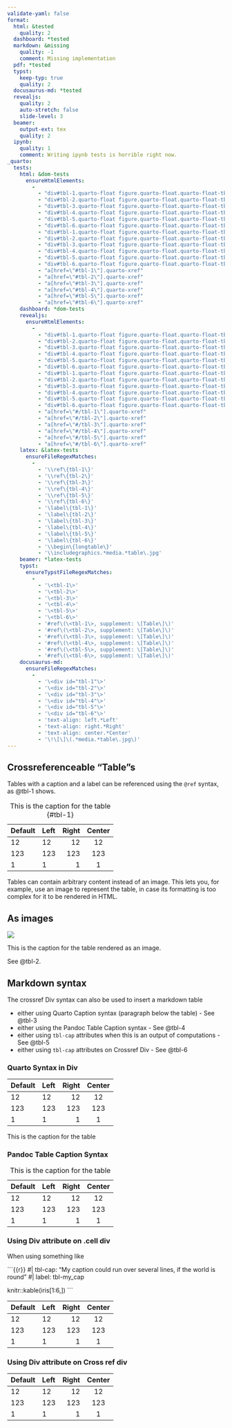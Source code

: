 ```yaml
---
validate-yaml: false
format: 
  html: &tested
    quality: 2
  dashboard: *tested
  markdown: &missing
    quality: -1
    comment: Missing implementation
  pdf: *tested
  typst:
    keep-typ: true
    quality: 2
  docusaurus-md: *tested
  revealjs: 
    quality: 2
    auto-stretch: false
    slide-level: 3
  beamer: 
    output-ext: tex
    quality: 2
  ipynb:
    quality: 1
    comment: Writing ipynb tests is horrible right now.
_quarto:
  tests:
    html: &dom-tests
      ensureHtmlElements: 
        - 
          - "div#tbl-1.quarto-float figure.quarto-float.quarto-float-tbl table"
          - "div#tbl-2.quarto-float figure.quarto-float.quarto-float-tbl img"
          - "div#tbl-3.quarto-float figure.quarto-float.quarto-float-tbl table"
          - "div#tbl-4.quarto-float figure.quarto-float.quarto-float-tbl table"
          - "div#tbl-5.quarto-float figure.quarto-float.quarto-float-tbl table"
          - "div#tbl-6.quarto-float figure.quarto-float.quarto-float-tbl table"
          - "div#tbl-1.quarto-float figure.quarto-float.quarto-float-tbl figcaption"
          - "div#tbl-2.quarto-float figure.quarto-float.quarto-float-tbl figcaption"
          - "div#tbl-3.quarto-float figure.quarto-float.quarto-float-tbl figcaption"
          - "div#tbl-4.quarto-float figure.quarto-float.quarto-float-tbl figcaption"
          - "div#tbl-5.quarto-float figure.quarto-float.quarto-float-tbl figcaption"
          - "div#tbl-6.quarto-float figure.quarto-float.quarto-float-tbl figcaption"
          - "a[href=\"#tbl-1\"].quarto-xref"
          - "a[href=\"#tbl-2\"].quarto-xref"
          - "a[href=\"#tbl-3\"].quarto-xref"
          - "a[href=\"#tbl-4\"].quarto-xref"
          - "a[href=\"#tbl-5\"].quarto-xref"
          - "a[href=\"#tbl-6\"].quarto-xref"
    dashboard: *dom-tests
    revealjs:
      ensureHtmlElements:
        - 
          - "div#tbl-1.quarto-float figure.quarto-float.quarto-float-tbl table"
          - "div#tbl-2.quarto-float figure.quarto-float.quarto-float-tbl img"
          - "div#tbl-3.quarto-float figure.quarto-float.quarto-float-tbl table"
          - "div#tbl-4.quarto-float figure.quarto-float.quarto-float-tbl table"
          - "div#tbl-5.quarto-float figure.quarto-float.quarto-float-tbl table"
          - "div#tbl-6.quarto-float figure.quarto-float.quarto-float-tbl table"
          - "div#tbl-1.quarto-float figure.quarto-float.quarto-float-tbl figcaption"
          - "div#tbl-2.quarto-float figure.quarto-float.quarto-float-tbl figcaption"
          - "div#tbl-3.quarto-float figure.quarto-float.quarto-float-tbl figcaption"
          - "div#tbl-4.quarto-float figure.quarto-float.quarto-float-tbl figcaption"
          - "div#tbl-5.quarto-float figure.quarto-float.quarto-float-tbl figcaption"
          - "div#tbl-6.quarto-float figure.quarto-float.quarto-float-tbl figcaption"
          - "a[href=\"#/tbl-1\"].quarto-xref"
          - "a[href=\"#/tbl-2\"].quarto-xref"
          - "a[href=\"#/tbl-3\"].quarto-xref"
          - "a[href=\"#/tbl-4\"].quarto-xref"
          - "a[href=\"#/tbl-5\"].quarto-xref"
          - "a[href=\"#/tbl-6\"].quarto-xref"
    latex: &latex-tests
      ensureFileRegexMatches:
        - 
          - '\\ref\{tbl-1\}'
          - '\\ref\{tbl-2\}'
          - '\\ref\{tbl-3\}'
          - '\\ref\{tbl-4\}'
          - '\\ref\{tbl-5\}'
          - '\\ref\{tbl-6\}'
          - '\label\{tbl-1\}'
          - '\label\{tbl-2\}'
          - '\label\{tbl-3\}'
          - '\label\{tbl-4\}'
          - '\label\{tbl-5\}'
          - '\label\{tbl-6\}'
          - '\\begin\{longtable\}'
          - '\\includegraphics.*media.*table\.jpg'
    beamer: *latex-tests
    typst:
      ensureTypstFileRegexMatches:
        - 
          - '\<tbl-1\>'
          - '\<tbl-2\>'
          - '\<tbl-3\>'
          - '\<tbl-4\>'
          - '\<tbl-5\>'
          - '\<tbl-6\>'
          - '#ref\(\<tbl-1\>, supplement: \[Table\]\)'
          - '#ref\(\<tbl-2\>, supplement: \[Table\]\)'
          - '#ref\(\<tbl-3\>, supplement: \[Table\]\)'
          - '#ref\(\<tbl-4\>, supplement: \[Table\]\)'
          - '#ref\(\<tbl-5\>, supplement: \[Table\]\)'
          - '#ref\(\<tbl-6\>, supplement: \[Table\]\)'
    docusaurus-md:
      ensureFileRegexMatches:
        -
          - '\<div id="tbl-1"\>'
          - '\<div id="tbl-2"\>'
          - '\<div id="tbl-3"\>'
          - '\<div id="tbl-4"\>'
          - '\<div id="tbl-5"\>'
          - '\<div id="tbl-6"\>'
          - 'text-align: left.*Left'
          - 'text-align: right.*Right'
          - 'text-align: center.*Center'
          - '\!\[\]\(.*media.*table\.jpg\)'
---
```


## Crossreferenceable "Table"s

Tables with a caption and a label can be referenced using the `@ref` syntax, as @tbl-1 shows.

| Default | Left | Right | Center |
|---------|:-----|------:|:------:|
| 12      | 12   |    12 |   12   |
| 123     | 123  |   123 |  123   |
| 1       | 1    |     1 |   1    |

: This is the caption for the table {#tbl-1}

Tables can contain arbitrary content instead of an image. This lets you, for example, use an image to represent the table, in case its formatting is too complex for it to be rendered in HTML.

## As images

::: {#tbl-2}

![](/media/table.jpg)

This is the caption for the table rendered as an image.

:::

See @tbl-2.

## Markdown syntax

The crossref Div syntax can also be used to insert a markdown table

- either using Quarto Caption syntax (paragraph below the table) - See @tbl-3
- either using the Pandoc Table Caption syntax - See @tbl-4
- either using `tbl-cap` attributes when this is an output of computations - See @tbl-5
- either using `tbl-cap` attributes on Crossref Div - See @tbl-6

### Quarto Syntax in Div {#quarto-in-div}

::: {#tbl-3}

| Default | Left | Right | Center |
|---------|:-----|------:|:------:|
| 12      | 12   |    12 |   12   |
| 123     | 123  |   123 |  123   |
| 1       | 1    |     1 |   1    |

This is the caption for the table
:::

### Pandoc Table Caption Syntax {#pandoc-in-div}

::: {#tbl-4}

| Default | Left | Right | Center |
|---------|:-----|------:|:------:|
| 12      | 12   |    12 |   12   |
| 123     | 123  |   123 |  123   |
| 1       | 1    |     1 |   1    |

: This is the caption for the table

:::

### Using Div attribute on .cell div {#div-attr}

When using something like 

```{{r}}
#| tbl-cap: "My caption could run over several lines, if the world is round"
#| label: tbl-my_cap

knitr::kable(iris[1:6,])
```

::: {#tbl-5 .cell tbl-cap='This is the caption for the table'}

| Default | Left | Right | Center |
|---------|:-----|------:|:------:|
| 12      | 12   |    12 |   12   |
| 123     | 123  |   123 |  123   |
| 1       | 1    |     1 |   1    |

:::


### Using Div attribute on Cross ref div

::: {#tbl-6 tbl-cap='This is the caption for the table'}

| Default | Left | Right | Center |
|---------|:-----|------:|:------:|
| 12      | 12   |    12 |   12   |
| 123     | 123  |   123 |  123   |
| 1       | 1    |     1 |   1    |

:::